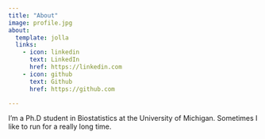 ```yaml
---
title: "About"
image: profile.jpg
about:
  template: jolla
  links:
    - icon: linkedin
      text: LinkedIn
      href: https://linkedin.com
    - icon: github
      text: Github
      href: https://github.com

---
```


I'm a Ph.D student in Biostatistics at the University of Michigan.
Sometimes I like to run for a really long time.
